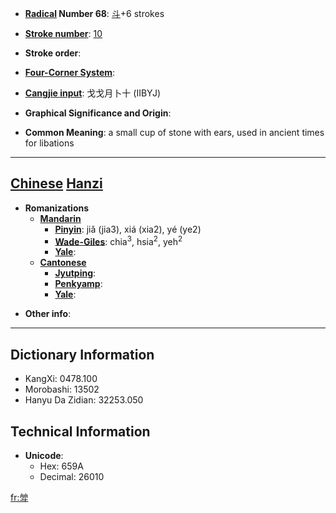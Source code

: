 * '''[[Wiktionary:Chinese radical index| Radical]] Number 68''': [[Wiktionary:Chinese radical index 斗|斗]]+6 strokes

* '''[[Wiktionary:Chinese total strokes index|Stroke number]]''': [[Wiktionary:Chinese total strokes index 10|10]]

* '''Stroke order''': 

* '''[[Wiktionary:Chinese four corner index|Four-Corner System]]''': 

* '''[[Wiktionary:Chinese Cangjie index|Cangjie input]]''': 戈戈月卜十 (IIBYJ)

* '''Graphical Significance and Origin''': 

* '''Common Meaning''': a small cup of stone with ears, used in ancient times for libations

----

== [[Chinese]] [[Hanzi]] ==

* '''Romanizations'''
** '''[[Mandarin]]'''
*** '''[[Pinyin]]''': jiǎ (jia3), xiá (xia2), yé (ye2)
*** '''[[Wade-Giles]]''': chia<sup>3</sup>, hsia<sup>2</sup>, yeh<sup>2</sup>
*** '''[[Yale]]''': 
** '''[[Cantonese]]'''
*** '''[[Jyutping]]''':
*** '''[[Penkyamp]]''': 
*** '''[[Yale]]''': 

* '''Other info''': 

----

== Dictionary Information ==

* KangXi: 0478.100
* Morobashi: 13502
* Hanyu Da Zidian: 32253.050

== Technical Information ==

* '''Unicode''':
** Hex: 659A
** Decimal: 26010

[[fr:斚]]